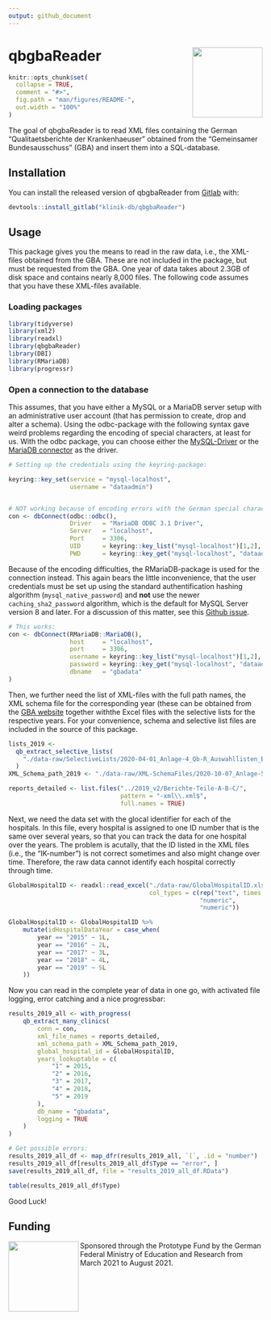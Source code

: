 ```yaml
---
output: github_document
---
```


<!-- README.md is generated from README.Rmd. Please edit that file -->

# qbgbaReader <img src='man/figures/logo.png' align="right" height="139" />

```r
knitr::opts_chunk$set(
  collapse = TRUE,
  comment = "#>",
  fig.path = "man/figures/README-",
  out.width = "100%"
)
```

<!-- badges: start -->
<!-- badges: end -->

The goal of qbgbaReader is to read XML files containing the German "Qualitaetsberichte der Krankenhaeuser" obtained from the "Gemeinsamer Bundesausschuss" (GBA) and insert them into a SQL-database.


## Installation

You can install the released version of qbgbaReader from [Gitlab](https://gitlab.com/klinik-db/qbgbaReader) with:

```r
devtools::install_gitlab("klinik-db/qbgbaReader")
```


## Usage

This package gives you the means to read in the raw data, i.e., the XML-files obtained from the GBA. These are not included in the package, but must be requested from the GBA. One year of data takes about 2.3GB of disk space and contains nearly 8,000 files. The following code assumes that you have these XML-files available.

### Loading packages

```r
library(tidyverse)
library(xml2)
library(readxl)
library(qbgbaReader)
library(DBI)
library(RMariaDB)
library(progressr)

```

### Open a connection to the database

This assumes, that you have either a MySQL or a MariaDB server setup with an administrative user account (that has permission to create, drop and alter a schema). Using the odbc-package with the following syntax gave weird problems regarding the encoding of special characters, at least for us. With the odbc package, you can choose either the [MySQL-Driver](https://dev.mysql.com/downloads/connector/odbc/) or the [MariaDB connector](https://mariadb.com/downloads/#connectors) as the driver. 

```r
# Setting up the credentials using the keyring-package:

keyring::key_set(service = "mysql-localhost",
                 username = "dataadmin")


# NOT working because of encoding errors with the German special characters:
con <- dbConnect(odbc::odbc(),
                 Driver   = "MariaDB ODBC 3.1 Driver",
                 Server   = "localhost",
                 Port     = 3306,
                 UID      = keyring::key_list("mysql-localhost")[1,2],
                 PWD      = keyring::key_get("mysql-localhost", "dataadmin"))
```

Because of the encoding difficulties, the RMariaDB-package is used for the connection instead. This again bears the little inconvenience, that the user credentials must be set up using the standard authentification hashing algorithm (`mysql_native_password`) and **not** use the newer `caching_sha2_password` algorithm, which is the default for MySQL Server version 8 and later. For a discussion of this matter, see this [Github issue](https://github.com/r-dbi/RMariaDB/issues/134).

```r
# This works:
con <- dbConnect(RMariaDB::MariaDB(),
                 host     = "localhost",
                 port     = 3306,
                 username = keyring::key_list("mysql-localhost")[1,2],
                 password = keyring::key_get("mysql-localhost", "dataadmin"),
                 dbname   = "gbadata"
)
```

Then, we further need the list of XML-files with the full path names, the XML schema file for the corresponding year (these can be obtained from the [GBA website](https://www.g-ba.de/themen/qualitaetssicherung/datenerhebung-zur-qualitaetssicherung/datenerhebung-qualitaetsbericht/servicedateien/) together withthe Excel files with the selective lists for the respective years. For your convenience, schema and selective list files are included in the source of this package.

```r
lists_2019 <-
  qb_extract_selective_lists(
    "./data-raw/SelectiveLists/2020-04-01_Anlage-4_Qb-R_Auswahllisten_BJ-2019.xlsx"
  )
XML_Schema_path_2019 <- "./data-raw/XML-SchemaFiles/2020-10-07_Anlage-5_XML_Schema-BJ-2019.xsd"

reports_detailed <- list.files("../2019_v2/Berichte-Teile-A-B-C/", 
                               pattern = "-xml\\.xml$", 
                               full.names = TRUE)

```

Next, we need the data set with the glocal identifier for each of the hospitals. In this file, every hospital is assigned to one ID number that is the same over several years, so that you can track the data for one hospital over the years. The problem is acutally, that the ID listed in the XML files (i.e., the "IK-number") is not correct sometimes and also might change over time. Therefore, the raw data cannot identify each hospital correctly through time.

```r
GlobalHospitalID <- readxl::read_excel("./data-raw/GlobalHospitalID.xlsx",
                                       col_types = c(rep("text", times = 9),
                                                     "numeric",
                                                     "numeric"))

GlobalHospitalID <- GlobalHospitalID %>%
    mutate(idHospitalDataYear = case_when(
        year == "2015" ~ 1L,
        year == "2016" ~ 2L,
        year == "2017" ~ 3L,
        year == "2018" ~ 4L,
        year == "2019" ~ 5L
    ))

```


Now you can read in the complete year of data in one go, with activated file logging, error catching and a nice progressbar:

```r
results_2019_all <- with_progress(
    qb_extract_many_clinics(
        conn = con,
        xml_file_names = reports_detailed,
        xml_schema_path = XML_Schema_path_2019,
        global_hospital_id = GlobalHospitalID,
        years_lookuptable = c(
            "1" = 2015,
            "2" = 2016,
            "3" = 2017,
            "4" = 2018,
            "5" = 2019
        ),
        db_name = "gbadata",
        logging = TRUE
    )
)

# Get possible errors:
results_2019_all_df <- map_dfr(results_2019_all, `[`, .id = "number")
results_2019_all_df[results_2019_all_df$Type == "error", ]
save(results_2019_all_df, file = "results_2019_all_df.RData")

table(results_2019_all_df$Type)

```

Good Luck!


## Funding

<a href='https://klinik-db.de'><img src='man/figures/BMBF_eng.png' align="left" height="139" /></a>

Sponsored through the Prototype Fund by the German Federal Ministry of Education and Research from March 2021 to August 2021. 


